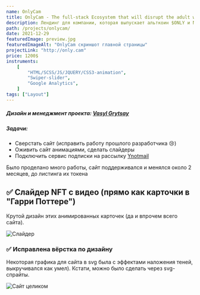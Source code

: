 ```yaml
---
name: OnlyCam
title: OnlyCam - The full-stack Ecosystem that will disrupt the adult world!
description: Лендинг для компании, которая выпускает альткоин $ONLY и NFT своих амбассадоров (18+).
path: /projects/onlycam/
date: 2021-12-29
featuredImage: preview.jpg
featuredImageAlt: "OnlyCam скриншот главной страницы"
projectLink: "http://only.cam"
price: 1200$
instruments:
    [
        "HTML/SCSS/JS/JQUERY/CSS3-animation",
        "Swiper-slider",
        "Google Analytics",
    ]
tags: ["Layout"]
---
```


##### Дизайн и менеджмент проекта: <a href="https://t.me/grytsay14" target="_blank">Vasyl Grytsay</a>

##### Задачи:

-   Сверстать сайт (исправить работу прошлого разработчика 😢)
-	Оживить сайт анимациями, сделать слайдеры
-	Подключить сервис подписки на рассылку <a href="https://www.ynotmail.com" target="_blank">Ynotmail</a>

Было проделано много работы, сайт поддерживался и менялся около 2 месяцев, до листинга их токена


## ✅ Слайдер NFT с видео (прямо как карточки в "Гарри Поттере")

Крутой дизайн этих анимированных карточек (да и впрочем всего сайта).

![Слайдер](img2.jpg)


### ✅ Исправлена вёрстка по дизайну

Некоторая графика для сайта в svg была с эффектами наложения теней, выкручивался как умел). Кстати, можно было сделать через svg-спрайты.

![Сайт целиком](OnlyCam-full.jpg)
